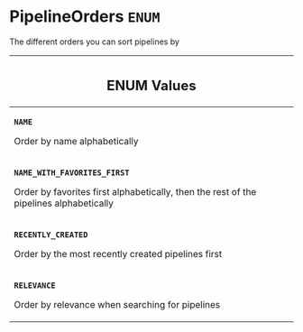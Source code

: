 <!--
  _____   ____    _   _  ____ _______   ______ _____ _____ _______
  |  __  / __   |  | |/ __ __   __| |  ____|  __ _   _|__   __|
  | |  | | |  | | |  | | |  | | | |    | |__  | |  | || |    | |
  | |  | | |  | | | . ` | |  | | | |    |  __| | |  | || |    | |
  | |__| | |__| | | |  | |__| | | |    | |____| |__| || |_   | |
  |_____/ ____/  |_| _|____/  |_|    |______|_____/_____|  |_|
  This file is auto-generated by script/generate_graphql_api_content.sh,
  please build the schema.json by running `rails api:graph:export`
  with https://github.com/buildkite/buildkite/,
  replace the content in data/graphql_data_schema.json
  and run the generation script `./scripts/generate-graphql-api-content.sh`.
-->
<!-- vale off -->
<h1 class="has-pills" data-algolia-exclude>
  PipelineOrders
  <span class="pill pill--enum pill--normal-case pill--large"><code>ENUM</code></span>
</h1>
<!-- vale on -->

<p>The different orders you can sort pipelines by</p>

<table class="responsive-table responsive-table--single-column-rows">
  <thead>
    <th>
      <h2 data-algolia-exclude>ENUM Values</h2>
    </th>
  </thead>
  <tbody>
    <tr>
      <td>
        <p>
          <strong>
            <code>NAME</code>
          </strong>
        </p>
        <p>Order by name alphabetically</p>
      </td>
    </tr>
    <tr>
      <td>
        <p>
          <strong>
            <code>NAME_WITH_FAVORITES_FIRST</code>
          </strong>
        </p>
        <p>
          Order by favorites first alphabetically, then the rest of the
          pipelines alphabetically
        </p>
      </td>
    </tr>
    <tr>
      <td>
        <p>
          <strong>
            <code>RECENTLY_CREATED</code>
          </strong>
        </p>
        <p>Order by the most recently created pipelines first</p>
      </td>
    </tr>
    <tr>
      <td>
        <p>
          <strong>
            <code>RELEVANCE</code>
          </strong>
        </p>
        <p>Order by relevance when searching for pipelines</p>
      </td>
    </tr>
  </tbody>
</table>
